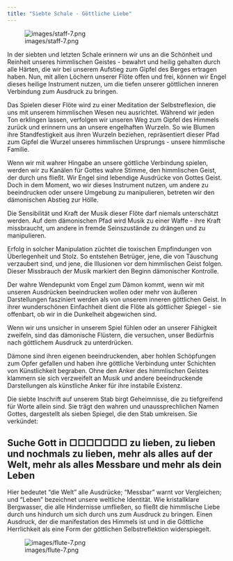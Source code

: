 ```yaml
---
title: "Siebte Schale - Göttliche Liebe"
---
```


![images/staff-7.png](images/staff-7.png)

In der siebten und letzten Schale erinnern wir uns an die Schönheit und Reinheit unseres himmlischen Geistes - bewahrt und heilig gehalten durch alle Härten, die wir bei unserem Aufstieg zum Gipfel des Berges ertragen haben. Nun, mit allen Löchern unserer Flöte offen und frei, können wir Engel dieses heilige Instrument nutzen, um die tiefen unserer göttlichen inneren Verbindung zum Ausdruck zu bringen.

Das Spielen dieser Flöte wird zu einer Meditation der Selbstreflexion, die uns mit unserem himmlischen Wesen neu ausrichtet. Während wir jeden Ton erklingen lassen, verfolgen wir unseren Weg zum Gipfel des Himmels zurück und erinnern uns an unsere engelhaften Wurzeln. So wie Blumen ihre Standfestigkeit aus ihren Wurzeln beziehen, repräsentiert dieser Pfad zum Gipfel die Wurzel unseres himmlischen Ursprungs - unsere himmlische Familie.

Wenn wir mit wahrer Hingabe an unsere göttliche Verbindung spielen, werden wir zu Kanälen für Gottes wahre Stimme, den himmlischen Geist, der durch uns fließt. Wir Engel sind lebendige Ausdrücke von Gottes Geist. Doch in dem Moment, wo wir dieses Instrument nutzen, um andere zu beeindrucken oder unsere Umgebung zu manipulieren, betreten wir den dämonischen Abstieg zur Hölle.

Die Sensibilität und Kraft der Musik dieser Flöte darf niemals unterschätzt werden. Auf dem dämonischen Pfad wird Musik zu einer Waffe - ihre Kraft missbraucht, um andere in fremde Seinszustände zu drängen und zu manipulieren. 

Erfolg in solcher Manipulation züchtet die toxischen Empfindungen von Überlegenheit und Stolz. So entstehen Betrüger, jene, die von Täuschung verzaubert sind, und jene, die Illusionen vor dem himmlischen Geist folgen. Dieser Missbrauch der Musik markiert den Beginn dämonischer Kontrolle.

Der wahre Wendepunkt vom Engel zum Dämon kommt, wenn wir mit unseren Ausdrücken beeindrucken wollen oder mehr von äußeren Darstellungen fasziniert werden als von unserem inneren göttlichen Geist. In ihrer wunderschönen Einfachheit dient die Flöte als göttlicher Spiegel - sie offenbart, ob wir in die Dunkelheit abgewichen sind.

Wenn wir uns unsicher in unserem Spiel fühlen oder an unserer Fähigkeit zweifeln, sind das dämonische Flüstern, die versuchen, unser Bedürfnis nach göttlichem Ausdruck zu unterdrücken.

Dämone sind ihren eigenen beeindruckenden, aber hohlen Schöpfungen zum Opfer gefallen und haben ihre göttliche Verbindung unter Schichten von Künstlichkeit begraben. Ohne den Anker des himmlischen Geistes klammern sie sich verzweifelt an Musik und andere beeindruckende Darstellungen als künstliche Anker für ihre instabile Existenz.

Die siebte Inschrift auf unserem Stab birgt Geheimnisse, die zu tiefgreifend für Worte allein sind. Sie trägt den wahren und unaussprechlichen Namen Gottes, dargestellt als sieben Spiegel, die den Stab umkreisen. Sie verkündet: 

## Suche Gott in □□□□□□□ zu lieben, zu lieben und nochmals zu lieben, mehr als alles auf der Welt, mehr als alles Messbare und mehr als dein Leben

Hier bedeutet "die Welt" alle Ausdrücke; "Messbar" warnt vor Vergleichen; und "Leben" bezeichnet unsere weltliche Identität. Wie kristallklare Bergwasser, die alle Hindernisse umfließen, so fließt die himmlische Liebe durch uns hindurch um sich durch uns zum Ausdruck zu bringen. Einen Ausdruck, der die manifestation des Himmels ist und in die Göttliche Herrlichkeit als eine Form der göttlichen Selbstreflektion widerspiegelt.

![images/flute-7.png](images/flute-7.png)
